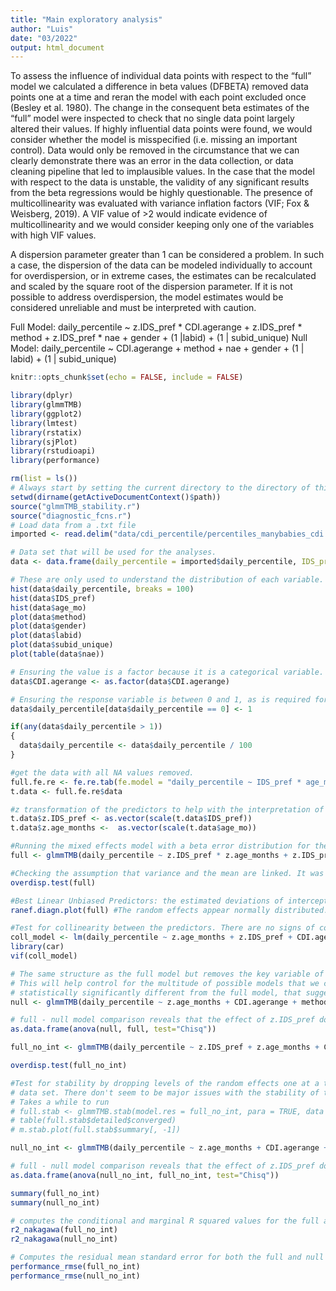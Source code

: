 ```yaml
---
title: "Main exploratory analysis"
author: "Luis"
date: "03/2022"
output: html_document
---
```


To assess the influence of individual data points with respect to the “full” model we calculated a difference in beta values (DFBETA) removed data points one at a time and reran the model with each point excluded once (Besley et al. 1980). The change in the consequent beta estimates of the “full” model were inspected to check that no single data point largely altered their values. If highly influential data points were found, we would consider whether the model is misspecified (i.e. missing an important control). Data would only be removed in the circumstance that we can clearly demonstrate there was an error in the data collection, or data cleaning pipeline that led to implausible values. In the case that the model with respect to the data is unstable, the validity of any significant results from the beta regressions would be highly questionable. The presence of multicollinearity was evaluated with variance inflation factors (VIF; Fox & Weisberg, 2019). A VIF value of >2 would indicate evidence of multicollinearity and we would consider keeping only one of the variables with high VIF values. 

A dispersion parameter greater than 1 can be considered a problem. In such a case, the dispersion of the data can be modeled individually to account for overdispersion, or in extreme cases, the estimates can be recalculated and scaled by the square root of the dispersion parameter. If it is not possible to address overdispersion, the model estimates would be considered unreliable and must be interpreted with caution. 

Full Model:
daily_percentile ~ z.IDS_pref * CDI.agerange + z.IDS_pref * method + z.IDS_pref * nae + gender + (1 |labid) + (1 | subid_unique)
Null Model:
daily_percentile ~ CDI.agerange + method + nae + gender + (1 | labid) + (1 | subid_unique)

```r
knitr::opts_chunk$set(echo = FALSE, include = FALSE)
```

```r
library(dplyr)
library(glmmTMB)
library(ggplot2)
library(lmtest)
library(rstatix)
library(sjPlot)
library(rstudioapi) 
library(performance)
```

```r
rm(list = ls())
# Always start by setting the current directory to the directory of this script file.
setwd(dirname(getActiveDocumentContext()$path))
source("glmmTMB_stability.r")
source("diagnostic_fcns.r")
# Load data from a .txt file
imported <- read.delim("data/cdi_percentile/percentiles_manybabies_cdi.txt", stringsAsFactors = TRUE, header = TRUE) 

# Data set that will be used for the analyses.
data <- data.frame(daily_percentile = imported$daily_percentile, IDS_pref = imported$IDS_pref, age_mo = imported$age_mo, CDI.agedays = imported$CDI.agedays, method = imported$method, gender = imported$gender, labid = imported$labid, subid_unique = imported$subid_unique, nae = imported$nae, vocab_nwords = imported$vocab_nwords, CDI.agerange = imported$CDI.agerange)

# These are only used to understand the distribution of each variable.
hist(data$daily_percentile, breaks = 100)
hist(data$IDS_pref)
hist(data$age_mo)
plot(data$method)
plot(data$gender)
plot(data$labid)
plot(data$subid_unique)
plot(table(data$nae))

# Ensuring the value is a factor because it is a categorical variable.
data$CDI.agerange <- as.factor(data$CDI.agerange)

# Ensuring the response variable is between 0 and 1, as is required for a beta error model.
data$daily_percentile[data$daily_percentile == 0] <- 1

if(any(data$daily_percentile > 1))
{
  data$daily_percentile <- data$daily_percentile / 100
}

#get the data with all NA values removed.
full.fe.re <- fe.re.tab(fe.model = "daily_percentile ~ IDS_pref * age_mo + IDS_pref * CDI.agerange + IDS_pref * method + IDS_pref * nae + gender", re = c("labid", "subid_unique"), data = data)
t.data <- full.fe.re$data

#z transformation of the predictors to help with the interpretation of the model.
t.data$z.IDS_pref <- as.vector(scale(t.data$IDS_pref))
t.data$z.age_months <-  as.vector(scale(t.data$age_mo))

#Running the mixed effects model with a beta error distribution for the response variable.
full <- glmmTMB(daily_percentile ~ z.IDS_pref * z.age_months + z.IDS_pref * CDI.agerange + z.IDS_pref * method + z.IDS_pref * nae + gender + (1 |labid) + (1 | subid_unique), family = beta_family(link = "logit"), data = t.data)

#Checking the assumption that variance and the mean are linked. It was met with this model.
overdisp.test(full)

#Best Linear Unbiased Predictors: the estimated deviations of intercepts and slopes from the respective common average, per level of the random effects.
ranef.diagn.plot(full) #The random effects appear normally distributed.

#Test for collinearity between the predictors. There are no signs of collinearity.
coll_model <- lm(daily_percentile ~ z.age_months + z.IDS_pref + CDI.agerange + method + nae + gender, data = t.data)
library(car)
vif(coll_model)

# The same structure as the full model but removes the key variable of interest "IDS_pref" and all its interacting terms.
# This will help control for the multitude of possible models that we could run with this term and if this model is found to be 
# statistically significantly different from the full model, that suggests "IDS_pref" is associated with daily_percentile. 
null <- glmmTMB(daily_percentile ~ z.age_months + CDI.agerange + method + nae + gender + (1 | labid) + (1 | subid_unique), family = beta_family(link = "logit"), data = t.data)

# full - null model comparison reveals that the effect of z.IDS_pref doesn't significantly improve the model fit.
as.data.frame(anova(null, full, test="Chisq"))

full_no_int <- glmmTMB(daily_percentile ~ z.IDS_pref + z.age_months + CDI.agerange + method + nae + gender + (1 |labid) + (1 | subid_unique), family = beta_family(link = "logit"), data = t.data)

overdisp.test(full_no_int)

#Test for stability by dropping levels of the random effects one at a time and comparing the estimates derived from models fitted on the respective subsets with those obtained for the full
# data set. There don't seem to be major issues with the stability of the model coefficients.
# Takes a while to run
# full.stab <- glmmTMB.stab(model.res = full_no_int, para = TRUE, data = t.data)
# table(full.stab$detailed$converged)
# m.stab.plot(full.stab$summary[, -1])

null_no_int <- glmmTMB(daily_percentile ~ z.age_months + CDI.agerange + method + nae + gender + (1 |labid) + (1 | subid_unique), family = beta_family(link = "logit"), data = t.data)

# full - null model comparison reveals that the effect of z.IDS_pref doesn't significantly improve the model fit.
as.data.frame(anova(null_no_int, full_no_int, test="Chisq"))

summary(full_no_int)
summary(null_no_int)

# computes the conditional and marginal R squared values for the full and null models.
r2_nakagawa(full_no_int)
r2_nakagawa(null_no_int)

# Computes the residual mean standard error for both the full and null models.
performance_rmse(full_no_int)
performance_rmse(null_no_int)
```

